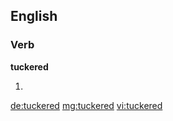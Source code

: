 ==English==

===Verb===
'''tuckered'''

# {{past of|tucker}}

[[de:tuckered]]
[[mg:tuckered]]
[[vi:tuckered]]
